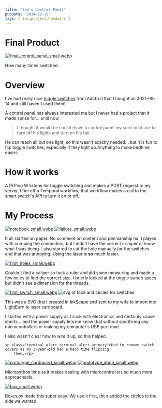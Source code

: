 ```yaml
---
title: "Son's Control Panel"
pubDate: "2024-12-15"
tags: [ iot,project,hardware ]
---
```


# Final Product

[![final_control_panel_small.webp](../../assets/control_panel/final_control_panel_small.webp)](/images/control_panel/final_control_panel.jpg)

How many times switched:
<SimpleLineGraph
	sql="select created_at::date date, count(*) count from events where event_name = 'toggle_switched_v1' group by created_at::date order by created_at::date" />

# Overview

I've had really nice [toggle switches](https://www.adafruit.com/product/3218) from Adafruit that I bought on 2021-09-14
and still haven't used them!

A control panel has always interested me but I never had a project that it made sense for... until now.

> I thought it would be cool to have a control panel my son could use to turn off his lights and turn on his fan

He can reach all but one light, so this wasn't exactly needed... but it is fun to flip toggle switches, especially if
they light up.Anything to make bedtime easier.

# How it works

A Pi Pico W listens for toggle switching and makes a POST request to my server, I fire off a Temporal workflow, that
workflow makes a call to the smart switch's API to turn it on or off.

# My Process

[![notebook_small.webp](../../assets/control_panel/notebook_small.webp)](/images/control_panel/notebook.jpg)
[![failure_small.webp](../../assets/control_panel/failure_small.webp)](/images/control_panel/failure.jpg)

It all started on paper. No comment on content and penmanship ha. I played with crimping the connectors, but I didn't
have the correct crimper or know what I was doing. I also started to cut the hole manually for the switches and that was
annoying. Using the
laser is **so** much faster.

[![first_holes_small.webp](../../assets/control_panel/first_holes_small.webp)](/images/control_panel/first_holes.jpg)

Couldn't find a caliper so took a ruler and did some measuring and made a few holes to find the correct size. I briefly
looked at the toggle switch specs but didn't see a dimension for the threads.

[![first_switch_small.webp](../../assets/control_panel/first_switch_small.webp)](/images/control_panel/first_switch.jpg)
![svg of face and circles for switches](/troy-command-center-v20241214.svg )

This was a SVG that I created in InkScape and sent to my wife to import into LightBurn to laser cardboard.

I started with a power supply as I suck with electronics and certainly cause shorts... and the power supply lets me know
that without sacrificing any microcontrollers or making my computer's USB port mad.

I also wasn't clear how to wire it up, so this helped.

	<p class="terminal-alert terminal-alert-primary">Had to remove switch covers as my 3-year-old had a hard time flipping
		them.</p>

[![prototype_cardboard_small.webp](../../assets/control_panel/prototype_cardboard_small.webp)](/images/control_panel/prototype_cardboard.jpg)
[![prototype_done_small.webp](../../assets/control_panel/prototype_done_small.webp)](/images/control_panel/prototype_done.jpg)

Micropython time as it makes dealing with microcontrollers so much more approachable.

[![box_small.webp](../../assets/control_panel/box_small.webp)](/images/control_panel/box.jpg)

[Boxes.py](https://boxes.hackerspace-bamberg.de/) made this super easy. We use it first, then added the circles to the
side we wanted.




